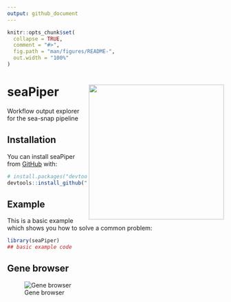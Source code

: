 ```yaml
---
output: github_document
---
```


<!-- README.md is generated from README.Rmd. Please edit that file -->

```r
knitr::opts_chunk$set(
  collapse = TRUE,
  comment = "#>",
  fig.path = "man/figures/README-",
  out.width = "100%"
)
```

# seaPiper <img src='man/figures/logo.png' align="right" height="314" />

Workflow output explorer for the sea-snap pipeline

<!-- badges: start -->
<!-- badges: end -->


## Installation

You can install seaPiper from [GitHub](https://github.com/) with:

``` r
# install.packages("devtools")
devtools::install_github("bihealth/seaPiper")
```
## Example

This is a basic example which shows you how to solve a common problem:

```r
library(seaPiper)
## basic example code
```


## Gene browser

![Gene browser](man/figures/gene_browser.gif)
